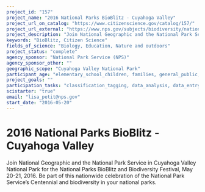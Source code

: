 ```yaml
---
project_id: "157"
project_name: "2016 National Parks BioBlitz - Cuyahoga Valley"
project_url_on_catalog: "https://www.citizenscience.gov/catalog/157/"
project_url_external: "https://www.nps.gov/subjects/biodiversity/national-parks-bioblitz.htm"
project_description: "Join National Geographic and the National Park Service in Cuyahoga Valley National Park for the National Parks BioBlitz and Biodiversity Festival, May 20-21, 2016. Be part of this nationwide celebration of the National Park Service\u2019s Centennial and biodiversity in your national parks."
keywords: "BioBlitz, Citizen Science"
fields_of_science: "Biology, Education, Nature and outdoors"
project_status: "complete"
agency_sponsor: "National Park Service (NPS)"
agency_sponsor_other: ""
geographic_scope: "Cuyahoga Valley National Park"
participant_age: "elementary_school_children, families, general_public, middle_school_children, targeted_group, teens"
project_goals: ""
participation_tasks: "classification_tagging, data_analysis, data_entry, finding_entities, identification, learning, observation, site_selection_description, specimen_sample_collection"
scistarter: "true"
email: "lisa_petit@nps.gov"
start_date: "2016-05-20"
---
```


# 2016 National Parks BioBlitz - Cuyahoga Valley

Join National Geographic and the National Park Service in Cuyahoga Valley National Park for the National Parks BioBlitz and Biodiversity Festival, May 20-21, 2016. Be part of this nationwide celebration of the National Park Service’s Centennial and biodiversity in your national parks.
